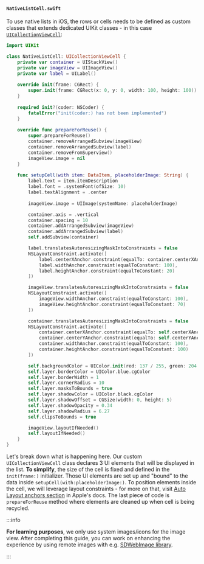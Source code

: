 #### `NativeListCell.swift`

To use native lists in iOS, the rows or cells needs to be defined as custom classes that extends dedicated UIKit classes - in this case [`UICollectionViewCell`](https://developer.apple.com/documentation/uikit/uicollectionviewcell):

```swift title="ios/NativeListCell.swift"
import UIKit

class NativeListCell: UICollectionViewCell {
    private var container = UIStackView()
    private var imageView = UIImageView()
    private var label = UILabel()
    
    override init(frame: CGRect) {
        super.init(frame: CGRect(x: 0, y: 0, width: 100, height: 100))
    }
    
    required init?(coder: NSCoder) {
        fatalError("init(coder:) has not been implemented")
    }
    
    override func prepareForReuse() {
        super.prepareForReuse()
        container.removeArrangedSubview(imageView)
        container.removeArrangedSubview(label)
        container.removeFromSuperview()
        imageView.image = nil
    }
    
    func setupCell(with item: DataItem, placeholderImage: String) {
        label.text = item.itemDescription
        label.font = .systemFont(ofSize: 10)
        label.textAlignment = .center
        
        imageView.image = UIImage(systemName: placeholderImage)

        container.axis = .vertical
        container.spacing = 10
        container.addArrangedSubview(imageView)
        container.addArrangedSubview(label)
        self.addSubview(container)

        label.translatesAutoresizingMaskIntoConstraints = false
        NSLayoutConstraint.activate([
            label.centerXAnchor.constraint(equalTo: container.centerXAnchor),
            label.widthAnchor.constraint(equalToConstant: 100),
            label.heightAnchor.constraint(equalToConstant: 20)
        ])

        imageView.translatesAutoresizingMaskIntoConstraints = false
        NSLayoutConstraint.activate([
            imageView.widthAnchor.constraint(equalToConstant: 100),
            imageView.heightAnchor.constraint(equalToConstant: 70)
        ])

        container.translatesAutoresizingMaskIntoConstraints = false
        NSLayoutConstraint.activate([
            container.centerXAnchor.constraint(equalTo: self.centerXAnchor),
            container.centerYAnchor.constraint(equalTo: self.centerYAnchor),
            container.widthAnchor.constraint(equalToConstant: 100),
            container.heightAnchor.constraint(equalToConstant: 100)
        ])

        self.backgroundColor = UIColor.init(red: 137 / 255, green: 204 / 255, blue: 101 / 255, alpha: 1)
        self.layer.borderColor = UIColor.blue.cgColor
        self.layer.borderWidth = 1
        self.layer.cornerRadius = 10
        self.layer.masksToBounds = true
        self.layer.shadowColor = UIColor.black.cgColor
        self.layer.shadowOffset = CGSize(width: 0, height: 5)
        self.layer.shadowOpacity = 0.34
        self.layer.shadowRadius = 6.27
        self.clipsToBounds = true

        imageView.layoutIfNeeded()
        self.layoutIfNeeded()
    }
}
```

Let's break down what is happening here. Our custom `UICollectionViewCell` class declares 3 UI elements that will be displayed in the list.
**To simplify**, the size of the cell is fixed and defined in the `init(frame:)` initializer.
Those UI elements are set up and "bound" to the data inside `setupCell(with:placeholderImage:)`.
To position elements inside the cell, we will leverage layout constraints - for more on that, visit [Auto Layout anchors section](https://developer.apple.com/documentation/uikit/nslayoutanchor) in Apple's docs.
The last piece of code is `prepareForReuse` method where elements are cleaned up when cell is being recycled. 

:::info

**For learning purposes**, we only use system images/icons for the image view.
After completing this guide, you can work on enhancing the experience by using remote images with e.g. [SDWebImage library](https://github.com/SDWebImage/SDWebImage).

:::
